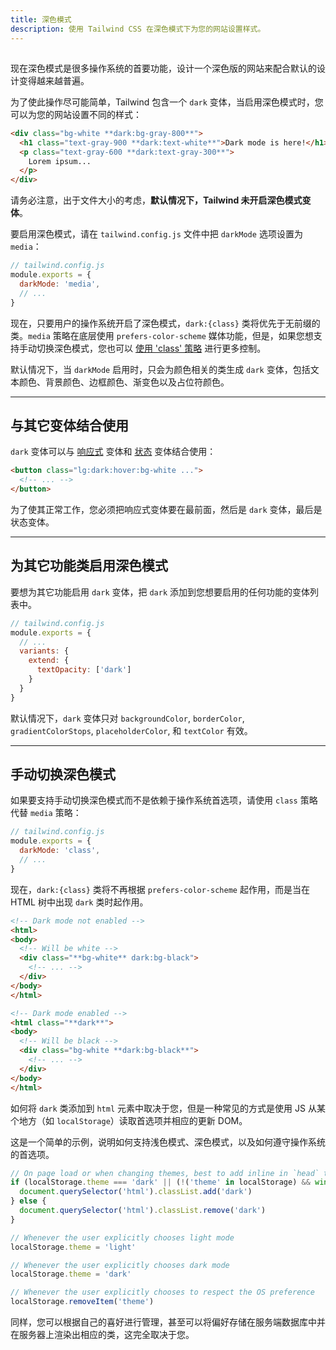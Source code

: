 ```yaml
---
title: 深色模式
description: 使用 Tailwind CSS 在深色模式下为您的网站设置样式。
---
```


## <Heading hidden>基础用法</Heading>

<!-- Now that dark mode is a first-class feature of many operating systems, it's becoming more and more common to design a dark version of your website to go along with the default design. -->
现在深色模式是很多操作系统的首要功能，设计一个深色版的网站来配合默认的设计变得越来越普遍。

<!-- To make this as easy as possible, Tailwind includes a `dark` variant that lets you style your site differently when dark mode is enabled: -->
为了使此操作尽可能简单，Tailwind 包含一个 `dark` 变体，当启用深色模式时，您可以为您的网站设置不同的样式：

```html
<div class="bg-white **dark:bg-gray-800**">
  <h1 class="text-gray-900 **dark:text-white**">Dark mode is here!</h1>
  <p class="text-gray-600 **dark:text-gray-300**">
    Lorem ipsum...
  </p>
</div>
```

<!-- It's important to note that because of file size considerations, **the dark mode variant is not enabled in Tailwind by default**. -->
请务必注意，出于文件大小的考虑，**默认情况下，Tailwind 未开启深色模式变体**。

<!-- To enable it, set the `darkMode` option in your `tailwind.config.js` file to `media`: -->
要启用深色模式，请在 `tailwind.config.js` 文件中把 `darkMode` 选项设置为 `media`：

```js
// tailwind.config.js
module.exports = {
  darkMode: 'media',
  // ...
}
```

<!-- Now whenever dark mode is enabled on the user's operating system, `dark:{class}` classes will take precedence over unprefixed classes.
The `media` strategy uses the `prefers-color-scheme` media feature under the hood, but if you'd like to support toggling dark mode manually,
you can also [use the 'class' strategy](#toggling-dark-mode-manually) for more control. -->
现在，只要用户的操作系统开启了深色模式，`dark:{class}` 类将优先于无前缀的类。`media` 策略在底层使用 `prefers-color-scheme` 媒体功能，但是，如果您想支持手动切换深色模式，您也可以 [使用 'class' 策略](#-3) 进行更多控制。

<!-- By default, when `darkMode` is enabled `dark` variants are only generated for color-related classes, which includes text color, background color, border color, gradients, and placeholder color. -->
默认情况下，当 `darkMode` 启用时，只会为颜色相关的类生成 `dark` 变体，包括文本颜色、背景颜色、边框颜色、渐变色以及占位符颜色。

---

<!-- ## Stacking with other variants -->
## 与其它变体结合使用

<!-- The `dark` variant can be combined with both [responsive](https://tailwindcss.com/docs/responsive-design) variants and [state variants](https://tailwindcss.com/docs/hover-focus-and-other-states) (like hover and focus): -->
`dark` 变体可以与 [响应式](https://tailwindcss.com/docs/responsive-design) 变体和 [状态](https://tailwindcss.com/docs/hover-focus-and-other-states) 变体结合使用：

```html
<button class="lg:dark:hover:bg-white ...">
  <!-- ... -->
</button>
```

<!-- The responsive variant needs to come first, then `dark`, then the state variant for this to work. -->
为了使其正常工作，您必须把响应式变体要在最前面，然后是 `dark` 变体，最后是状态变体。

---

<!-- ## Enabling for other utilities -->
## 为其它功能类启用深色模式

<!-- To enable the `dark` variant for other utilities, add `dark` to the the variants list for whatever utility you'd like to enable it for: -->
要想为其它功能启用 `dark` 变体，把 `dark` 添加到您想要启用的任何功能的变体列表中。

```js
// tailwind.config.js
module.exports = {
  // ...
  variants: {
    extend: {
      textOpacity: ['dark']
    }
  }
}
```

<!-- By default, the `dark` variant is enabled for `backgroundColor`, `borderColor`, `gradientColorStops`, `placeholderColor`, and `textColor`. -->
默认情况下，`dark` 变体只对 `backgroundColor`, `borderColor`, `gradientColorStops`, `placeholderColor`, 和 `textColor` 有效。

---

<!-- ## Toggling dark mode manually -->
## 手动切换深色模式

<!-- If you want to support toggling dark mode manually instead of relying on the operating system preference, use the `class` strategy instead of the `media` strategy: -->
如果要支持手动切换深色模式而不是依赖于操作系统首选项，请使用 `class` 策略代替 `media` 策略：

```js
// tailwind.config.js
module.exports = {
  darkMode: 'class',
  // ...
}
```

<!-- Now instead of `dark:{class}` classes being applied based on `prefers-color-scheme`, they will be applied whenever `dark` class is present earlier in the HTML tree. -->
现在，`dark:{class}` 类将不再根据 `prefers-color-scheme` 起作用，而是当在 HTML 树中出现 `dark` 类时起作用。

```html
<!-- Dark mode not enabled -->
<html>
<body>
  <!-- Will be white -->
  <div class="**bg-white** dark:bg-black">
    <!-- ... -->
  </div>
</body>
</html>

<!-- Dark mode enabled -->
<html class="**dark**">
<body>
  <!-- Will be black -->
  <div class="bg-white **dark:bg-black**">
    <!-- ... -->
  </div>
</body>
</html>
```

<!-- How you add the `dark` class to the `html` element is up to you, but a common approach is to use a bit of JS that reads a preference from somewhere (like `localStorage`) and updates the DOM accordingly. -->
如何将 `dark` 类添加到 `html` 元素中取决于您，但是一种常见的方式是使用 JS 从某个地方（如 `localStorage`）读取首选项并相应的更新 DOM。

<!-- Here's a simple example of how you can support light mode, dark mode, as well as respecting the operating system preference: -->
这是一个简单的示例，说明如何支持浅色模式、深色模式，以及如何遵守操作系统的首选项。

```js
// On page load or when changing themes, best to add inline in `head` to avoid FOUC
if (localStorage.theme === 'dark' || (!('theme' in localStorage) && window.matchMedia('(prefers-color-scheme: dark)').matches)) {
  document.querySelector('html').classList.add('dark')
} else {
  document.querySelector('html').classList.remove('dark')
}

// Whenever the user explicitly chooses light mode
localStorage.theme = 'light'

// Whenever the user explicitly chooses dark mode
localStorage.theme = 'dark'

// Whenever the user explicitly chooses to respect the OS preference
localStorage.removeItem('theme')
```

<!-- Again you can manage this however you like, even storing the preference server-side in a database and rendering the class on the server — it's totally up to you. -->
同样，您可以根据自己的喜好进行管理，甚至可以将偏好存储在服务端数据库中并在服务器上渲染出相应的类，这完全取决于您。
